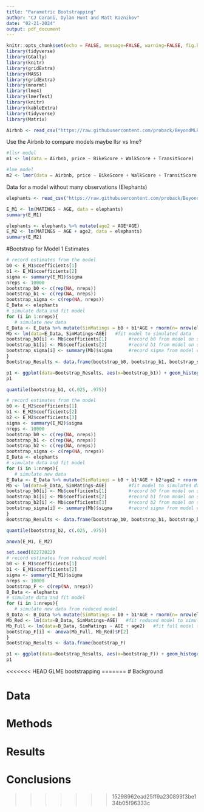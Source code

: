 ```yaml
---
title: "Parametric Bootstrapping"
author: "CJ Carani, Dylan Hunt and Matt Kaznikov"
date: "02-21-2024"
output: pdf_document
---
```


```r
knitr::opts_chunk$set(echo = FALSE, message=FALSE, warning=FALSE, fig.height = 3, fig.width = 6)
library(tidyverse)
library(GGally)
library(knitr)
library(gridExtra)
library(MASS)
library(gridExtra)  
library(mnormt) 
library(lme4) 
library(lmerTest)
library(knitr) 
library(kableExtra)
library(tidyverse)
library(Matrix)
```

```r
Airbnb <- read_csv("https://raw.githubusercontent.com/proback/BeyondMLR/master/data/airbnb.csv")
```

Use the Airbnb to compare models
maybe llsr vs lme?
```r
#llsr model
m1 <- lm(data = Airbnb, price ~ BikeScore + WalkScore + TransitScore)

#lme model
m2 <- lmer(data = Airbnb, price ~ BikeScore + WalkScore + TransitScore + (1|neighborhood))
```

Data for a model without many observations (Elephants)

```r
elephants <- read_csv("https://raw.githubusercontent.com/proback/BeyondMLR/master/data/elephant.csv")
```

```r
E_M1 <- lm(MATINGS ~ AGE, data = elephants)
summary(E_M1)

elephants <- elephants %>% mutate(age2 = AGE*AGE)
E_M2 <- lm(MATINGS ~ AGE + age2, data = elephants)
summary(E_M2)
```
#Bootstrap for Model 1 Estimates
```r
# record estimates from the model
b0 <- E_M1$coefficients[1]
b1 <- E_M1$coefficients[2]
sigma <- summary(E_M1)$sigma
nreps <- 10000
bootstrap_b0 <- c(rep(NA, nreps))
bootstrap_b1 <- c(rep(NA, nreps))
bootstrap_sigma <- c(rep(NA, nreps))
E_Data <- elephants
# simulate data and fit model
for (i in 1:nreps){
   # simulate new data
E_Data <- E_Data %>% mutate(SimMatings = b0 + b1*AGE + rnorm(n= nrow(elephants), mean=0, sd=sigma))
Mb <- lm(data=E_Data, SimMatings~AGE)   #fit model to simulated data
bootstrap_b0[i] <- Mb$coefficients[1]        #record b0 from model on simulated data
bootstrap_b1[i] <- Mb$coefficients[2]        #record b1 from model on simulated data
bootstrap_sigma[i] <- summary(Mb)$sigma      #record sigma from model on simulated data
}
Bootstrap_Results <- data.frame(bootstrap_b0, bootstrap_b1, bootstrap_sigma)
```

```r
p1 <- ggplot(data=Bootstrap_Results, aes(x=bootstrap_b1)) + geom_histogram() + geom_vline(xintercept=quantile(bootstrap_b1, c(.025, .975)), color="red")
p1
```

```r
quantile(bootstrap_b1, c(.025, .975))
```

```r
# record estimates from the model
b0 <- E_M2$coefficients[1]
b1 <- E_M2$coefficients[2]
b2 <- E_M2$coefficients[3]
sigma <- summary(E_M2)$sigma
nreps <- 10000
bootstrap_b0 <- c(rep(NA, nreps))
bootstrap_b1 <- c(rep(NA, nreps))
bootstrap_b2 <- c(rep(NA, nreps))
bootstrap_sigma <- c(rep(NA, nreps))
E_Data <- elephants
# simulate data and fit model
for (i in 1:nreps){
   # simulate new data
E_Data <- E_Data %>% mutate(SimMatings = b0 + b1*AGE + b2*age2 + rnorm(n= nrow(elephants), mean=0, sd=sigma))
Mb <- lm(data=E_Data, SimMatings~AGE)        #fit model to simulated data
bootstrap_b0[i] <- Mb$coefficients[1]        #record b0 from model on simulated data
bootstrap_b1[i] <- Mb$coefficients[2]        #record b1 from model on simulated data
bootstrap_b2[i] <- Mb$coefficients[3]        #record b2 from model on simulated data
bootstrap_sigma[i] <- summary(Mb)$sigma      #record sigma from model on simulated data
}
Bootstrap_Results <- data.frame(bootstrap_b0, bootstrap_b1, bootstrap_b2, bootstrap_sigma)
```

```r
quantile(bootstrap_b2, c(.025, .975))
```

```r
anova(E_M1, E_M2)
```


```r
set.seed(02272022)
# record estimates from reduced model
b0 <- E_M1$coefficients[1]
b1 <- E_M1$coefficients[2]
sigma <- summary(E_M1)$sigma
nreps <- 10000
bootstrap_F <- c(rep(NA, nreps))
B_Data <- elephants
# simulate data and fit model
for (i in 1:nreps){
   # simulate new data from reduced model
B_Data <- B_Data %>% mutate(SimMatings = b0 + b1*AGE + rnorm(n= nrow(elephants), mean=0, sd=sigma))
Mb_Red <- lm(data=B_Data, SimMatings~AGE)   #fit reduced model to simulated data
Mb_Full <- lm(data=B_Data, SimMatings ~ AGE + age2)   #fit full model to simulated data
bootstrap_F[i] <- anova(Mb_Full, Mb_Red)$F[2]
}
Bootstrap_Results <- data.frame(bootstrap_F)
```

```r
p1 <- ggplot(data=Bootstrap_Results, aes(x=bootstrap_F)) + geom_histogram() + geom_vline(xintercept = 0.4187, color="red", linetype="dotted", size=2) 
p1
```



<<<<<<< HEAD
GLME bootstrapping
=======
# Background

# Data

# Methods

# Results

# Conclusions

>>>>>>> 15298962ead25ff9a230899f3be134b05f96333c

